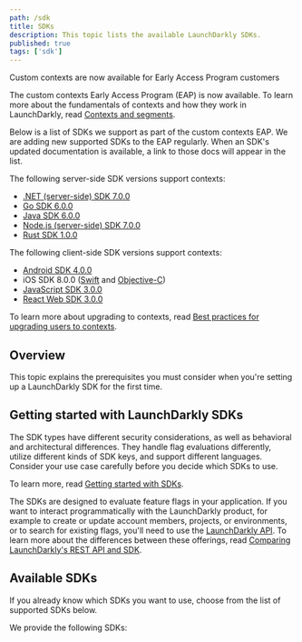 ```yaml
---
path: /sdk
title: SDKs
description: This topic lists the available LaunchDarkly SDKs.
published: true
tags: ['sdk']
---
```


<Callout intent="info">
<CalloutTitle>Custom contexts are now available for Early Access Program customers</CalloutTitle>
<CalloutDescription>

The custom contexts Early Access Program (EAP) is now available. To learn more about the fundamentals of contexts and how they work in LaunchDarkly, read [Contexts and segments](/home/contexts).

Below is a list of SDKs we support as part of the custom contexts EAP. We are adding new supported SDKs to the EAP regularly. When an SDK's updated documentation is available, a link to those docs will appear in the list.

The following server-side SDK versions support contexts:

<ul>
 <li><a href="/sdk/server-side/dotnet/migration-6-to-7">.NET (server-side) SDK 7.0.0</a></li>
 <li><a href="/sdk/server-side/go/migration-5-to-6">Go SDK 6.0.0</a></li>
 <li><a href="/sdk/server-side/java/migration-5-to-6">Java SDK 6.0.0</a></li>
 <li><a href="/sdk/server-side/node-js/migration-6-to-7">Node.js (server-side) SDK 7.0.0</a></li>
 <li><a href="/sdk/server-side/rust/implementation-v1">Rust SDK 1.0.0</a></li>
</ul>

The following client-side SDK versions support contexts:

<ul>
 <li><a href="/sdk/client-side/android/migration-3-to-4">Android SDK 4.0.0</a></li>
 <li>iOS SDK 8.0.0 (<a href="/sdk/client-side/ios/migration-7-to-8-swift">Swift</a> and <a href="/sdk/client-side/ios/migration-7-to-8-objc">Objective-C</a>)</li>
 <li><a href="/sdk/client-side/javascript/migration-2-to-3">JavaScript SDK 3.0.0</a></li>
 <li><a href="/sdk/client-side/react/web-migration-2-to-3">React Web SDK 3.0.0</a></li>
</ul>

To learn more about upgrading to contexts, read [Best practices for upgrading users to contexts](/guides/flags/upgrading-contexts).

</CalloutDescription>
</Callout>

## Overview

This topic explains the prerequisites you must consider when you're setting up a LaunchDarkly SDK for the first time.

## Getting started with LaunchDarkly SDKs

The SDK types have different security considerations, as well as behavioral and architectural differences. They handle flag evaluations differently, utilize different kinds of SDK keys, and support different languages. Consider your use case carefully before you decide which SDKs to use.

To learn more, read [Getting started with SDKs](/sdk/concepts/getting-started).

The SDKs are designed to evaluate feature flags in your application. If you want to interact programmatically with the LaunchDarkly product, for example to create or update account members, projects, or environments, or to search for existing flags, you'll need to use the [LaunchDarkly API](/home/connecting/api). To learn more about the differences between these offerings, read [Comparing LaunchDarkly's REST API and SDK](/guide/api/comparing-sdk-rest-api).

## Available SDKs

If you already know which SDKs you want to use, choose from the list of supported SDKs below.

We provide the following SDKs:

<AllSdks />
